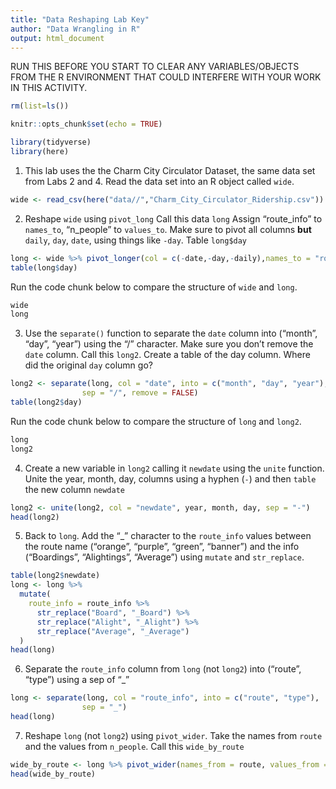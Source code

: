 ```yaml
---
title: "Data Reshaping Lab Key"
author: "Data Wrangling in R"
output: html_document
---
```


RUN THIS BEFORE YOU START TO CLEAR ANY VARIABLES/OBJECTS FROM THE R ENVIRONMENT THAT COULD INTERFERE WITH YOUR WORK IN THIS ACTIVITY.
```r
rm(list=ls())
```


```r
knitr::opts_chunk$set(echo = TRUE)
```

```r
library(tidyverse)
library(here)
```

1.  This lab uses the the Charm City Circulator Dataset, the same data set from Labs 2 and 4. Read the data set into an R object called `wide`.

```r
wide <- read_csv(here("data//","Charm_City_Circulator_Ridership.csv"))

```

2.  Reshape `wide` using `pivot_long` Call this data `long` Assign "route_info" to `names_to`, "n_people" to `values_to`. Make sure to pivot all columns **but** `daily`, `day`, `date`, using things like `-day`. Table `long$day`

```r
long <- wide %>% pivot_longer(col = c(-date,-day,-daily),names_to = "route_info",values_to = "n_people")
table(long$day)
```

Run the code chunk below to compare the structure of `wide` and `long`.

```r
wide
long
```

3.  Use the `separate()` function to separate the `date` column into ("month", "day", "year") using the "/" character. Make sure you don't remove the `date` column. Call this `long2`. Create a table of the day column. Where did the original `day` column go?

```r
long2 <- separate(long, col = "date", into = c("month", "day", "year"), 
                sep = "/", remove = FALSE)
table(long2$day)

```

Run the code chunk below to compare the structure of `long` and `long2`.

```r
long
long2
```

4.  Create a new variable in `long2` calling it `newdate` using the `unite` function. Unite the year, month, day, columns using a hyphen (`-`) and then `table` the new column `newdate`

```r
long2 <- unite(long2, col = "newdate", year, month, day, sep = "-")
head(long2)

```

5.  Back to `long`. Add the "\_" character to the `route_info` values between the route name ("orange", "purple", "green", "banner") and the info ("Boardings", "Alightings", "Average") using `mutate` and `str_replace`.

```r
table(long2$newdate)
long <- long %>% 
  mutate(
    route_info = route_info %>% 
      str_replace("Board", "_Board") %>% 
      str_replace("Alight", "_Alight") %>% 
      str_replace("Average", "_Average") 
  )
head(long)
```

6.  Separate the `route_info` column from `long` (not `long2`) into ("route", "type") using a sep of "\_"

```r
long <- separate(long, col = "route_info", into = c("route", "type"), 
                sep = "_")
head(long)
```

7.  Reshape `long` (not `long2`) using `pivot_wider`. Take the names from `route` and the values from `n_people`. Call this `wide_by_route`

```r
wide_by_route <- long %>% pivot_wider(names_from = route, values_from = n_people)
head(wide_by_route)
```
